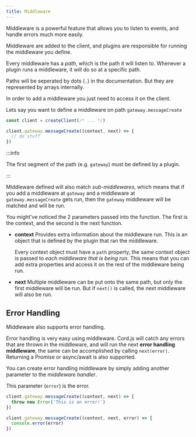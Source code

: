 ```yaml
---
title: Middleware
---
```


Middleware is a powerful feature that allows you to listen to events,
and handle errors much more easily.

Middleware are added to the client, and plugins are responsible for
running the middleware you define.

Every middleware has a _path_, which is the path it will listen to.
Whenever a plugin runs a middleware, it will do so at a specific path.

Paths will be seperated by dots (`.`) in the documentation.
But they are represented by arrays internally.

In order to add a middleware you just need to access
it on the client.

Lets say you want to define a middleware on path `gateway.messageCreate`

```js
const client = createClient(/* ... */)

client.gateway.messageCreate((context, next) => {
  // do stuff
})
```

:::info

The first segment of the path (e.g. `gateway`) must be defined
by a plugin.

:::

Middleware defined will also match _sub-middlewares_,
which means that if you add a middleware at `gateway` and
a middleware at `gateway.messageCreate` gets run, then
the `gateway` middleware will be matched and will be run.

You might've noticed the 2 parameters passed into the function.
The first is the context, and the second is the next function.

- **context**
  Provides extra information about the middleware run.
  This is an object that is defined by the plugin that
  ran the middleware.

  Every context object must have a `path` property,
  the same context object is passed to _each middleware that
  is being run_. This means that you can add extra properties
  and access it on the rest of the middleware being run.

- **next**
  Multiple middleware can be put onto the same path,
  but only the first middleware will be run. But if `next()`
  is called, the next middleware will also be run.

## Error Handling

Middleware also supports error handling.

Error handling is very easy using middleware. Cord.js will
catch any errors that are thrown in the middleware, and will
run the next **error handling middleware**, the same can be
accomplished by calling `next(error)`. Returning a Promise
or async/await is also supported.

You can create error handling middleware by simply adding
another parameter to the _middleware handler_.

This parameter (`error`) is the error.

```js
client.gateway.messageCreate((context, next) => {
  throw new Error('This is an error!')
})

client.gateway.messageCreate((context, next, error) => {
  console.error(error)
})
```
